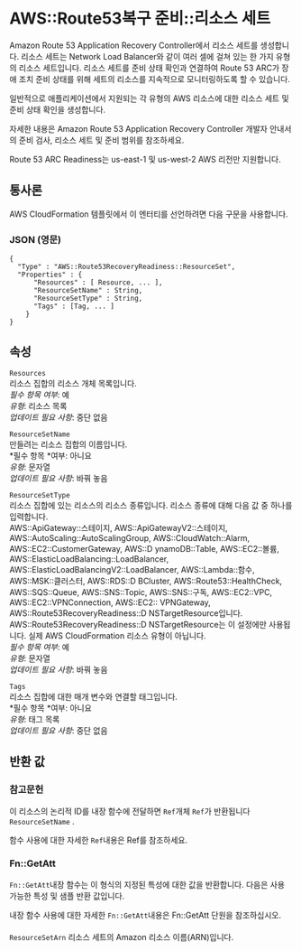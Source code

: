 # AWS::Route53복구 준비::리소스 세트

Amazon Route 53 Application Recovery Controller에서 리소스 세트를 생성합니다. 리소스 세트는 Network Load Balancer와 같이 여러 셀에 걸쳐 있는 한 가지 유형의 리소스 세트입니다. 리소스 세트를 준비 상태 확인과 연결하여 Route 53 ARC가 장애 조치 준비 상태를 위해 세트의 리소스를 지속적으로 모니터링하도록 할 수 있습니다.

일반적으로 애플리케이션에서 지원되는 각 유형의 AWS 리소스에 대한 리소스 세트 및 준비 상태 확인을 생성합니다.

자세한 내용은 Amazon Route 53 Application Recovery Controller 개발자 안내서의 준비 검사, 리소스 세트 및 준비 범위를 참조하세요.

Route 53 ARC Readiness는 us-east-1 및 us-west-2 AWS 리전만 지원합니다.

## 통사론

AWS CloudFormation 템플릿에서 이 엔터티를 선언하려면 다음 구문을 사용합니다.

### JSON (영문)

```
{
  "Type" : "AWS::Route53RecoveryReadiness::ResourceSet",
  "Properties" : {
      "Resources" : [ Resource, ... ],
      "ResourceSetName" : String,
      "ResourceSetType" : String,
      "Tags" : [Tag, ... ]
    }
}
```

## 속성

`Resources`  
리소스 집합의 리소스 개체 목록입니다.  
_필수 항목 여부_: 예  
_유형_: 리소스 목록  
_업데이트 필요 사항_: 중단 없음

`ResourceSetName`  
만들려는 리소스 집합의 이름입니다.  
*필수 항목 *여부: 아니요  
_유형_: 문자열  
_업데이트 필요 사항_: 바꿔 놓음

`ResourceSetType`  
리소스 집합에 있는 리소스의 리소스 종류입니다. 리소스 종류에 대해 다음 값 중 하나를 입력합니다.  
 AWS::ApiGateway::스테이지, AWS::ApiGatewayV2::스테이지, AWS::AutoScaling::AutoScalingGroup, AWS::CloudWatch::Alarm, AWS::EC2::CustomerGateway, AWS::D ynamoDB::Table, AWS::EC2::볼륨, AWS::ElasticLoadBalancing::LoadBalancer, AWS::ElasticLoadBalancingV2::LoadBalancer, AWS::Lambda::함수, AWS::MSK::클러스터, AWS::RDS::D BCluster, AWS::Route53::HealthCheck, AWS::SQS::Queue, AWS::SNS::Topic, AWS::SNS::구독, AWS::EC2::VPC, AWS::EC2::VPNConnection, AWS::EC2:: VPNGateway, AWS::Route53RecoveryReadiness::D NSTargetResource입니다.  
AWS::Route53RecoveryReadiness::D NSTargetResource는 이 설정에만 사용됩니다. 실제 AWS CloudFormation 리소스 유형이 아닙니다.  
_필수 항목 여부_: 예  
_유형_: 문자열  
_업데이트 필요 사항_: 바꿔 놓음

`Tags`  
리소스 집합에 대한 매개 변수와 연결할 태그입니다.  
*필수 항목 *여부: 아니요  
_유형_: 태그 목록  
_업데이트 필요 사항_: 중단 없음

## 반환 값

### 참고문헌

이 리소스의 논리적 ID를 내장 함수에 전달하면 `Ref`개체 `Ref`가 반환됩니다 `ResourceSetName` .

함수 사용에 대한 자세한 `Ref`내용은 Ref를 참조하세요.

### Fn::GetAtt

`Fn::GetAtt`내장 함수는 이 형식의 지정된 특성에 대한 값을 반환합니다. 다음은 사용 가능한 특성 및 샘플 반환 값입니다.

내장 함수 사용에 대한 자세한 `Fn::GetAtt`내용은 Fn::GetAtt 단원을 참조하십시오.

####

`ResourceSetArn` 리소스 세트의 Amazon 리소스 이름(ARN)입니다.
